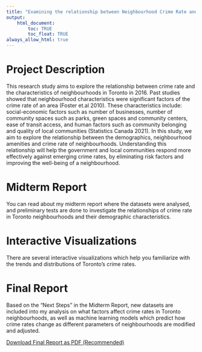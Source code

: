 ```yaml
---
title: "Examining the relationship between Neighbourhood Crime Rate and Demographic Data in Toronto’s 140 historical neighbourhoods in 2016"
output: 
    html_document:
        toc: TRUE
        toc_float: TRUE
always_allow_html: true
---
```


# Project Description

This research study aims to explore the relationship between crime rate and the characteristics of neighbourhoods in Toronto in 2016. Past studies showed that neighbourhood characteristics were significant factors of the crime rate of an area (Foster et.al 2010). These characteristics include: social-economic factors such as number of businesses, number of community spaces such as parks, green spaces and community centers, ease of transit access, and human factors such as community belonging and quality of local communities (Statistics Canada 2021). In this study, we aim to explore the relationship between the demographics, neighbourhood amenities and crime rate of neighbourhoods. Understanding this relationship will help the government and local communities respond more effectively against emerging crime rates, by eliminating risk factors and improving the well-being of a neighbourhood.


# Midterm Report

You can read about my midterm report where the datasets were analysed, and preliminary tests are done to investigate the relationships of crime rate in Toronto neighbourhoods and their demographic characteristics.

# Interactive Visualizations

There are several interactive visualizations which help you familiarize with the trends and distributions of Toronto's crime rates. 

# Final Report

Based on the "Next Steps" in the Midterm Report, new datasets are included into my analysis on what factors affect crime rates in Toronto neighbourhoods, as well as machine learning models which predict how crime rates change as different parameters of neighbourhoods are modified and adjusted. 


[Download Final Report as PDF (Recommended)](https://github.com/Tyler-CY/JSC370-Final/blob/master/Final-Report.pdf)
